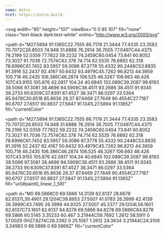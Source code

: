 ```yaml
---
name: Astro
href: https://astro.build
---
```

<svg
  width="85"
  height="107"
  viewBox="0 0 85 107"
  fill="none"
  class="text-black dark:text-white"
  xmlns="http://www.w3.org/2000/svg"
>
  <path
    d="M27.5894 91.1365C22.7555 86.7178 21.3444 77.4335 23.3583 70.7072C26.8503 74.948 31.6888 76.2914 36.7005 77.0497C44.4375 78.2199 52.0359 77.7822 59.2232 74.2459C60.0454 73.841 60.8052 73.3027 61.7036 72.7574C62.378 74.714 62.5535 76.6892 62.318 78.6996C61.7452 83.5957 59.3086 87.3778 55.4332 90.2448C53.8835 91.3916 52.2437 92.4167 50.6432 93.4979C45.7262 96.8213 44.3959 100.718 46.2435 106.386C46.2874 106.525 46.3267 106.663 46.426 107C43.9155 105.876 42.0817 104.24 40.6845 102.089C39.2087 99.8193 38.5066 97.3081 38.4696 94.5909C38.4511 93.2686 38.4511 91.9345 38.2733 90.6309C37.8391 87.4527 36.3471 86.0297 33.5364 85.9478C30.6518 85.8636 28.37 87.6469 27.7649 90.4554C27.7187 90.6707 27.6517 90.8837 27.5847 91.1341L27.5894 91.1365Z"
    fill="currentColor"
  ></path>
  <path
    d="M27.5894 91.1365C22.7555 86.7178 21.3444 77.4335 23.3583 70.7072C26.8503 74.948 31.6888 76.2914 36.7005 77.0497C44.4375 78.2199 52.0359 77.7822 59.2232 74.2459C60.0454 73.841 60.8052 73.3027 61.7036 72.7574C62.378 74.714 62.5535 76.6892 62.318 78.6996C61.7452 83.5957 59.3086 87.3778 55.4332 90.2448C53.8835 91.3916 52.2437 92.4167 50.6432 93.4979C45.7262 96.8213 44.3959 100.718 46.2435 106.386C46.2874 106.525 46.3267 106.663 46.426 107C43.9155 105.876 42.0817 104.24 40.6845 102.089C39.2087 99.8193 38.5066 97.3081 38.4696 94.5909C38.4511 93.2686 38.4511 91.9345 38.2733 90.6309C37.8391 87.4527 36.3471 86.0297 33.5364 85.9478C30.6518 85.8636 28.37 87.6469 27.7649 90.4554C27.7187 90.6707 27.6517 90.8837 27.5847 91.1341L27.5894 91.1365Z"
    fill="url(#paint0_linear_1_59)"
  ></path>
  <path
    d="M0 69.5866C0 69.5866 14.3139 62.6137 28.6678 62.6137L39.4901 29.1204C39.8953 27.5007 41.0783 26.3999 42.4139 26.3999C43.7495 26.3999 44.9325 27.5007 45.3377 29.1204L56.1601 62.6137C73.1601 62.6137 84.8278 69.5866 84.8278 69.5866C84.8278 69.5866 60.5145 3.35233 60.467 3.21944C59.7692 1.2612 58.5911 0 57.0029 0H27.8274C26.2392 0 25.1087 1.2612 24.3634 3.21944C24.3108 3.34983 0 69.5866 0 69.5866Z"
    fill="currentColor"
  ></path>
  <defs>
    <linearGradient
      id="paint0_linear_1_59"
      x1="22.4702"
      y1="107"
      x2="69.1451"
      y2="84.9468"
      gradientUnits="userSpaceOnUse"
    >
      <stop stop-color="#D83333"></stop>
      <stop offset="1" stop-color="#F041FF"></stop>
    </linearGradient>
  </defs>
</svg>
